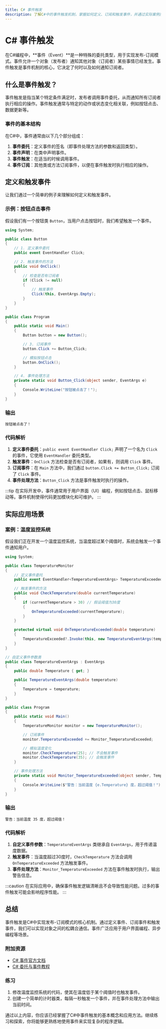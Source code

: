 ```yaml
---
title: C# 事件触发
description: 了解C#中的事件触发机制，掌握如何定义、订阅和触发事件，并通过实际案例展示事件的应用场景。
---
```


# C# 事件触发

在C#编程中，**事件（Event）**是一种特殊的委托类型，用于实现发布-订阅模式。事件允许一个对象（发布者）通知其他对象（订阅者）某些事情已经发生。事件触发是事件机制的核心，它决定了何时以及如何通知订阅者。

## 什么是事件触发？

事件触发是指当某个特定条件满足时，发布者调用事件委托，从而通知所有订阅者执行相应的操作。事件触发通常与特定的动作或状态变化相关联，例如按钮点击、数据更新等。

### 事件的基本结构

在C#中，事件通常由以下几个部分组成：

1. **事件委托**：定义事件的签名（即事件处理方法的参数和返回类型）。
2. **事件声明**：在类中声明事件。
3. **事件触发**：在适当的时候调用事件。
4. **事件订阅**：其他类或方法订阅事件，以便在事件触发时执行相应的操作。

## 定义和触发事件

让我们通过一个简单的例子来理解如何定义和触发事件。

### 示例：按钮点击事件

假设我们有一个按钮类 `Button`，当用户点击按钮时，我们希望触发一个事件。

```csharp
using System;

public class Button
{
    // 1. 定义事件委托
    public event EventHandler Click;

    // 2. 触发事件的方法
    public void OnClick()
    {
        // 检查是否有订阅者
        if (Click != null)
        {
            // 触发事件
            Click(this, EventArgs.Empty);
        }
    }
}

public class Program
{
    public static void Main()
    {
        Button button = new Button();

        // 3. 订阅事件
        button.Click += Button_Click;

        // 模拟按钮点击
        button.OnClick();
    }

    // 4. 事件处理方法
    private static void Button_Click(object sender, EventArgs e)
    {
        Console.WriteLine("按钮被点击了！");
    }
}
```

### 输出

```
按钮被点击了！
```

### 代码解析

1. **定义事件委托**：`public event EventHandler Click;` 声明了一个名为 `Click` 的事件，它使用 `EventHandler` 委托类型。
2. **触发事件**：`OnClick` 方法检查是否有订阅者，如果有，则调用 `Click` 事件。
3. **订阅事件**：在 `Main` 方法中，我们通过 `button.Click += Button_Click;` 订阅了 `Click` 事件。
4. **事件处理方法**：`Button_Click` 方法是事件触发时执行的操作。

:::tip
在实际开发中，事件通常用于用户界面（UI）编程，例如按钮点击、鼠标移动等。事件机制使得代码更加模块化和可维护。
:::

## 实际应用场景

### 案例：温度监控系统

假设我们正在开发一个温度监控系统，当温度超过某个阈值时，系统会触发一个事件通知用户。

```csharp
using System;

public class TemperatureMonitor
{
    // 定义事件委托
    public event EventHandler<TemperatureEventArgs> TemperatureExceeded;

    // 触发事件的方法
    public void CheckTemperature(double currentTemperature)
    {
        if (currentTemperature > 30) // 假设阈值为30度
        {
            OnTemperatureExceeded(currentTemperature);
        }
    }

    protected virtual void OnTemperatureExceeded(double temperature)
    {
        TemperatureExceeded?.Invoke(this, new TemperatureEventArgs(temperature));
    }
}

// 自定义事件参数类
public class TemperatureEventArgs : EventArgs
{
    public double Temperature { get; }

    public TemperatureEventArgs(double temperature)
    {
        Temperature = temperature;
    }
}

public class Program
{
    public static void Main()
    {
        TemperatureMonitor monitor = new TemperatureMonitor();

        // 订阅事件
        monitor.TemperatureExceeded += Monitor_TemperatureExceeded;

        // 模拟温度变化
        monitor.CheckTemperature(25); // 不会触发事件
        monitor.CheckTemperature(35); // 会触发事件
    }

    // 事件处理方法
    private static void Monitor_TemperatureExceeded(object sender, TemperatureEventArgs e)
    {
        Console.WriteLine($"警告：当前温度 {e.Temperature} 度，超过阈值！");
    }
}
```

### 输出

```
警告：当前温度 35 度，超过阈值！
```

### 代码解析

1. **自定义事件参数**：`TemperatureEventArgs` 类继承自 `EventArgs`，用于传递温度数据。
2. **触发事件**：当温度超过30度时，`CheckTemperature` 方法会调用 `OnTemperatureExceeded` 方法触发事件。
3. **事件处理方法**：`Monitor_TemperatureExceeded` 方法在事件触发时执行，输出警告信息。

:::caution
在实际应用中，确保事件触发逻辑清晰且不会导致性能问题。过多的事件触发可能会影响程序性能。
:::

## 总结

事件触发是C#中实现发布-订阅模式的核心机制。通过定义事件、订阅事件和触发事件，我们可以实现对象之间的松耦合通信。事件广泛应用于用户界面编程、异步编程等场景。

### 附加资源

- [C# 事件官方文档](https://learn.microsoft.com/zh-cn/dotnet/csharp/programming-guide/events/)
- [C# 委托与事件教程](https://www.tutorialspoint.com/csharp/csharp_events.htm)

### 练习

1. 修改温度监控系统的代码，使其在温度低于某个阈值时也触发事件。
2. 创建一个简单的计时器类，每隔一秒触发一个事件，并在事件处理方法中输出当前时间。

通过以上内容，你应该已经掌握了C#中事件触发的基本概念和应用方法。继续练习和探索，你将能够更熟练地使用事件来实现复杂的程序逻辑。